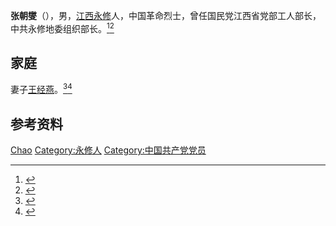 '''张朝燮'''（{{bd|1902年||1927年|}}），男，[[江西|江西]][[永修|永修]]人，中国革命烈士，曾任国民党江西省党部工人部长，中共永修地委组织部长。<ref>{{Cite book|title=中国共产党人名词典|author=徐为民编|publisher=辽宁教育出版社|year=1988|isbn=|location=沈阳|pages=}}</ref><ref>{{Cite web|title=《见证初心和使命的“十一书”》第六集：张朝燮的“两地书”|url=http://www.12371.cn/2019/11/26/VIDE1574725801211881.shtml|accessdate=2021-01-09|work=共产党员网|archive-date=2021-11-02|archive-url=https://web.archive.org/web/20211102160314/http://www.12371.cn/2019/11/26/VIDE1574725801211881.shtml}}</ref>

== 家庭 ==
妻子[[王经燕|王经燕]]。<ref>{{Cite book|title=华夏妇女名人词典|author=周行健主编|publisher=华夏出版社|year=1988|isbn=|location=北京|pages=}}</ref><ref>{{Cite book|title=古今中外女名人辞典|author=中国妇女管理干部学院编|publisher=中国广播电视出版社|year=1989|isbn=|location=北京|pages=}}</ref>

== 参考资料 ==
{{reflist}}

{{中国人物小作品}}

{{Authority control}}
{{DEFAULTSORT:Zhang张}}
[[Category:张姓|Chao]]
[[Category:永修人|Category:永修人]]
[[Category:中国共产党党员|Category:中国共产党党员]]
